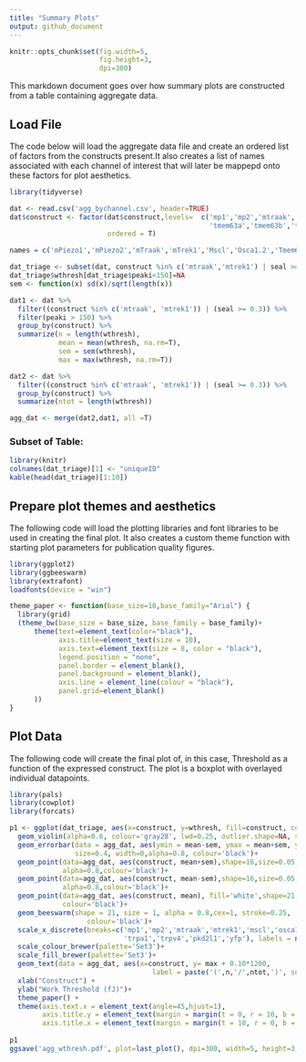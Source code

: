 ```yaml
---
title: "Summary Plots"
output: github_document
---
```


```r
knitr::opts_chunk$set(fig.width=5, 
                      fig.height=3,
                      dpi=300)
```

This markdown document goes over how summary plots are constructed from a table containing aggregate data.

## Load File

The code below will load the aggregate data file and create an ordered list of factors from the constructs present.It also creates a list of names associated with each channel of interest that will later be mappepd onto these factors for plot aesthetics.

```r

library(tidyverse)

dat <- read.csv('agg_bychannel.csv', header=TRUE)
dat$construct <- factor(dat$construct,levels=  c('mp1','mp2','mtraak','mtrek1','mscl','osca12',
                                                 'tmem63a','tmem63b','trpa1','trpv4','pkd2l1','yfp'),
                        ordered = T)

names = c('mPiezo1','mPiezo2','mTraak','mTrek1','Mscl','Osca1.2','Tmem63a','Tmem63b','TrpA1','TrpV4','Pkd2L1','YFP')

dat_triage <- subset(dat, construct %in% c('mtraak','mtrek1') | seal >= 0.3)
dat_triage$wthresh[dat_triage$peaki<150]=NA
sem <- function(x) sd(x)/sqrt(length(x))

dat1 <- dat %>% 
  filter((construct %in% c('mtraak', 'mtrek1')) | (seal >= 0.3)) %>%
  filter(peaki > 150) %>%
  group_by(construct) %>%
  summarize(n = length(wthresh),
            mean = mean(wthresh, na.rm=T),
            sem = sem(wthresh),
            max = max(wthresh, na.rm=T))

dat2 <- dat %>% 
  filter((construct %in% c('mtraak', 'mtrek1')) | (seal >= 0.3)) %>%
  group_by(construct) %>%
  summarize(ntot = length(wthresh))

agg_dat <- merge(dat2,dat1, all =T)

```
### Subset of Table:

```r
library(knitr)
colnames(dat_triage)[1] <- "uniqueID"
kable(head(dat_triage)[1:10])
```

## Prepare plot themes and aesthetics

The following code will load the plotting libraries and font libraries to be used in creating the final plot. It also creates a custom theme function with starting plot parameters for publication quality figures.


```r

library(ggplot2)
library(ggbeeswarm)
library(extrafont)
loadfonts(device = "win")

theme_paper <- function(base_size=10,base_family="Arial") {
  library(grid)
  (theme_bw(base_size = base_size, base_family = base_family)+
      theme(text=element_text(color="black"),
            axis.title=element_text(size = 10),
            axis.text=element_text(size = 8, color = "black"),
            legend.position = "none",
            panel.border = element_blank(),
            panel.background = element_blank(),
            axis.line = element_line(colour = "black"),
            panel.grid=element_blank()
      ))
}

```

## Plot Data

The following code will create the final plot of, in this case, Threshold as a function of the expressed construct. The plot is a boxplot with overlayed individual datapoints.
```r
library(pals)
library(cowplot)
library(forcats)

p1 <- ggplot(dat_triage, aes(x=construct, y=wthresh, fill=construct, colour=construct)) +
  geom_violin(alpha=0.6, colour='gray28', lwd=0.25, outlier.shape=NA, scale="width")+
  geom_errorbar(data = agg_dat, aes(ymin = mean-sem, ymax = mean+sem, y = mean), 
                size=0.4, width=0,alpha=0.8, colour='black')+
  geom_point(data=agg_dat, aes(construct, mean+sem),shape=16,size=0.05,
             alpha=0.8,colour='black')+
  geom_point(data=agg_dat, aes(construct, mean-sem),shape=16,size=0.05,
             alpha=0.8,colour='black')+
  geom_point(data=agg_dat, aes(construct, mean), fill='white',shape=21,size=1.5, stroke=0.25,
             colour='black')+
  geom_beeswarm(shape = 21, size = 1, alpha = 0.8,cex=1, stroke=0.25, 
                   colour='black')+
  scale_x_discrete(breaks=c('mp1','mp2','mtraak','mtrek1','mscl','osca12','tmem63a','tmem63b',
                            'trpa1','trpv4','pkd2l1','yfp'), labels = names)+
  scale_colour_brewer(palette='Set3')+
  scale_fill_brewer(palette='Set3')+
  geom_text(data = agg_dat, aes(x=construct, y= max + 0.10*1200, 
                                   label = paste('(',n,'/',ntot,')', sep = "")),size=2, colour='black')+
  xlab("Construct") +
  ylab("Work Threshold (fJ)")+
  theme_paper() +
  theme(axis.text.x = element_text(angle=45,hjust=1),
        axis.title.y = element_text(margin = margin(t = 0, r = 10, b = 0, l = 0)),
        axis.title.x = element_text(margin = margin(t = 10, r = 0, b = 0, l = 0)))
 
p1 
ggsave('agg_wthresh.pdf', plot=last_plot(), dpi=300, width=5, height=3, units= "in", dev=cairo_pdf)


```

